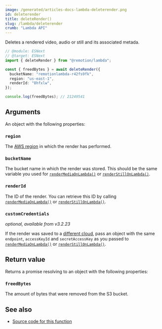 ```yaml
---
image: /generated/articles-docs-lambda-deleterender.png
id: deleterender
title: deleteRender()
slug: /lambda/deleterender
crumb: "Lambda API"
---
```


Deletes a rendered video, audio or still and its associated metada.

```ts twoslash
// @module: ESNext
// @target: ESNext
import { deleteRender } from "@remotion/lambda";

const { freedBytes } = await deleteRender({
  bucketName: "remotionlambda-r42fs9fk",
  region: "us-east-1",
  renderId: "8hfxlw",
});

console.log(freedBytes); // 21249541
```

## Arguments

An object with the following properties:

### `region`

The [AWS region](/docs/lambda/region-selection) in which the render has performed.

### `bucketName`

The bucket name in which the render was stored. This should be the same variable you used for [`renderMediaOnLambda()`](/docs/lambda/rendermediaonlambda) or [`renderStillOnLambda()`](/docs/lambda/renderstillonlambda).

### `renderId`

The ID of the render. You can retrieve this ID by calling [`renderMediaOnLambda()`](/docs/lambda/rendermediaonlambda) or [`renderStillOnLambda()`](/docs/lambda/renderstillonlambda).

### `customCredentials`

_optional, available from v3.2.23_

If the render was saved to a [different cloud](/docs/lambda/custom-destination#saving-to-another-cloud), pass an object with the same `endpoint`, `accessKeyId` and `secretAccessKey` as you passed to [`renderMediaOnLambda()`](/docs/lambda/rendermediaonlambda#outname) or [`renderStillOnLambda()`](/docs/lambda/renderstillonlambda#outname).

## Return value

Returns a promise resolving to an object with the following properties:

### `freedBytes`

The amount of bytes that were removed from the S3 bucket.

## See also

- [Source code for this function](https://github.com/remotion-dev/remotion/blob/main/packages/lambda/src/api/delete-render.ts)
